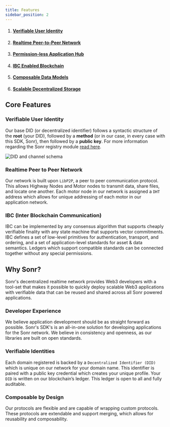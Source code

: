 ```yaml
---
title: Features
sidebar_position: 2
---
```



1. #### [Verifiable User Identity](#verifiable-user-identity)
2. #### [Realtime Peer-to-Peer Network](#realtime-peer-to-peer-network)
3. #### [Permission-less Application Hub](#permission-less-application-hub)
4. #### [IBC Enabled Blockchain](#ibc-enabled-blockchain)
5. #### [Composable Data Models](/docs/reference/modules/schemas.mdx)
6. #### [Scalable Decentralized Storage](/docs/reference/modules/buckets.mdx)

## Core Features

### Verifiable User Identity

Our base DID (or decentralized identifier) follows a syntactic structure of the **root** (your DID), followed by a **method** (or in our case, in every case with this SDK, Sonr), then followed by a **public key**. For more information regarding the Sonr registry module [read here](/docs/reference/modules/registry.mdx).

![DID and channel schema](https://archbee-image-uploads.s3.amazonaws.com/YigsjtwFFq_eX7dhChoeN/ze9buUbapxPP7S5ROVXn__6e60b2d-screenshot2022-03-10at25108pm.png)

### Realtime Peer to Peer Network

Our network is built upon `LibP2P`, a peer to peer communication protocol. This allows Highway Nodes and Motor nodes to transmit data, share files, and locate one another. Each motor node in our network is assigned a `DHT` address which allows for unique addressing of each motor in our application network.

### IBC (Inter Blockchain Communication)

IBC can be implemented by any consensus algorithm that supports cheaply verifiable finality with any state machine that supports vector commitments. IBC defines a set of low-level primitives for authentication, transport, and ordering, and a set of application-level standards for asset & data semantics. Ledgers which support compatible standards can be connected together without any special permissions.

## Why Sonr?

Sonr's decentralized realtime network provides Web3 developers with a tool-set that makes it possible to quickly deploy scalable Web3 applications with verifiable data that can be reused and shared across all Sonr powered applications.

### Developer Experience

We believe application development should be as straight forward as possible. Sonr's SDK's is an all-in-one solution for developing applications for the Sonr network. We believe in consistency and openness, as our libraries are built on open standards.

### Verifiable Identities

Each domain registered is backed by a `Decentralized Identifier (DID)` which is unique on our network for your domain name. This identifier is paired with a public key credential which creates your unique profile. Your `DID` is written on our blockchain’s ledger. This ledger is open to all and fully auditable.

### Composable by Design

Our protocols are flexible and are capable of wrapping custom protocols. These protocols are extendable and support merging, which allows for reusability and composability.
